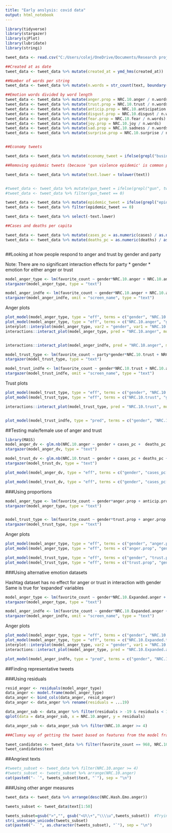 ```yaml
---
title: "Early anslysis: covid data"
output: html_notebook
---
```


```r
library(tidyverse)
library(stargazer)
library(sjPlot)
library(lubridate)
library(stringi)

tweet_data <- read.csv("C:/Users/colej/OneDrive/Documents/Research projects/covid_leaders_gender/Read only (do not track)/tweets_with_covariates_fixed.csv")

##Created at as date
tweet_data <- tweet_data %>% mutate(created_at = ymd_hms(created_at))

##Number of words per string
tweet_data <- tweet_data %>% mutate(n.words = str_count(text, boundary("word")))

##Emotion words divided by word length
tweet_data <- tweet_data %>% mutate(anger.prop = NRC.10.anger / n.words)
tweet_data <- tweet_data %>% mutate(trust.prop = NRC.10.trust / n.words)
tweet_data <- tweet_data %>% mutate(anticip.prop = NRC.10.anticipation / n.words)
tweet_data <- tweet_data %>% mutate(disgust.prop = NRC.10.disgust / n.words)
tweet_data <- tweet_data %>% mutate(fear.prop = NRC.10.fear / n.words)
tweet_data <- tweet_data %>% mutate(joy.prop = NRC.10.joy / n.words)
tweet_data <- tweet_data %>% mutate(sad.prop = NRC.10.sadness / n.words)
tweet_data <- tweet_data %>% mutate(surprise.prop = NRC.10.surprise / n.words)


##Economy tweets

tweet_data <- tweet_data %>% mutate(economy_tweet = ifelse(grepl("business* | jobs | economy | reopen* | opening | relaunch | restart | workforce | economic | easing restrictions | operate | owners | recover*", tweet_data$text) == TRUE, 1, 0))

##Removing epidemic tweets (because 'gun violence epidemic' is common phrase)

tweet_data <- tweet_data %>% mutate(text.lower = tolower(text))


#tweet_data <- tweet_data %>% mutate(gun_tweet = ifelse(grepl("gun", tweet_data$text) == TRUE, 1, 0))
#tweet_data <- tweet_data %>% filter(gun_tweet == 0)

tweet_data <- tweet_data %>% mutate(epidemic_tweet = ifelse(grepl("epidemic", tweet_data$text.lower) == TRUE, 1, 0))
tweet_data <- tweet_data %>% filter(epidemic_tweet == 0)

tweet_data <- tweet_data %>% select(-text.lower)

##Cases and deaths per capita

tweet_data <- tweet_data %>% mutate(cases_pc = as.numeric(cases) / as.numeric(factor(pop2019)))
tweet_data <- tweet_data %>% mutate(deaths_pc = as.numeric(deaths) / as.numeric(factor(pop2019)))



```


##Looking at how people respond to anger and trust by gender and party

Note: There are no significant interaction effects for party * gender * emotion for either anger or trust

```r
model_anger_type <- lm(favorite_count ~ gender*NRC.10.anger + NRC.10.anticipation + NRC.10.disgust + NRC.10.fear + NRC.10.joy + NRC.10.sadness + NRC.10.surprise + NRC.10.trust + cases_pc + deaths_pc +  retweet_count + party + followers_count + type + economy_tweet + n.words, data = tweet_data %>% filter(party == "Republican" | party == "Democrat"))
stargazer(model_anger_type, type = "text")

model_anger_indfe <- lm(favorite_count ~ gender*NRC.10.anger + NRC.10.anticipation + NRC.10.disgust + NRC.10.fear + NRC.10.joy + NRC.10.sadness + NRC.10.surprise + NRC.10.trust +  cases_pc + deaths_pc +  retweet_count + party + economy_tweet + as.factor(screen_name_lower) + n.words, data = tweet_data %>% filter(party == "Republican" | party == "Democrat"))
stargazer(model_anger_indfe, omit = "screen_name", type = "text")
```

Anger plots

```r
plot_model(model_anger_type, type = "eff", terms = c("gender", "NRC.10.anger[0, .51, 9]")) #[min, mean, max]
plot_model(model_anger_type, type = "eff", terms = c("NRC.10.anger", "gender")) #[min, mean, max]
interplot::interplot(model_anger_type, var2 = "gender", var1 = "NRC.10.anger")
interactions::interact_plot(model_anger_type, pred = "NRC.10.anger", modx = "gender", interval = T)


interactions::interact_plot(model_anger_indfe, pred = "NRC.10.anger", modx = "gender", mod2 = "party", interval = T)
```


```r
model_trust_type <- lm(favorite_count ~ party*gender*NRC.10.trust + NRC.10.anger + NRC.10.anticipation + NRC.10.disgust + NRC.10.fear + NRC.10.joy + NRC.10.sadness + NRC.10.surprise + cases + deaths + cases_pc + deaths_pc + retweet_count + followers_count + type + economy_tweet, data = tweet_data %>% filter(party == "Republican" | party == "Democrat"))
stargazer(model_trust_type, type = "text")

model_trust_indfe <- lm(favorite_count ~ gender*NRC.10.trust + NRC.10.anger + NRC.10.anticipation + NRC.10.disgust + NRC.10.fear + NRC.10.joy + NRC.10.sadness + NRC.10.surprise  + cases + deaths + cases_pc + deaths_pc + retweet_count + economy_tweet + screen_name_lower, data = tweet_data)
stargazer(model_trust_indfe, omit = "screen_name", type = "text")
```

Trust plots

```r
plot_model(model_trust_type, type = "eff", terms = c("gender", "NRC.10.trust[0, 1.24, 9]")) #[min, mean, max]
plot_model(model_trust_type, type = "eff", terms = c("NRC.10.trust", "gender")) #[min, mean, max]

interactions::interact_plot(model_trust_type, pred = "NRC.10.trust", modx = "gender", interval = T)


plot_model(model_trust_indfe, type = "pred", terms = c("gender", "NRC.10.trust[0, 1.24, 9]")) #[min, mean, max]
```

##Testing male/female use of anger and trust

```r
library(MASS)
model_anger_dv <- glm.nb(NRC.10.anger ~ gender + cases_pc +  deaths_pc + followers_count + party + type + economy_tweet, data = tweet_data)
stargazer(model_anger_dv, type = "text")

model_trust_dv <- glm.nb(NRC.10.trust ~ gender + cases_pc + deaths_pc + followers_count + party + type + economy_tweet, data = tweet_data)
stargazer(model_trust_dv, type = "text")
```

```r
plot_model(model_anger_dv, type = "eff", terms = c("gender", "cases_pc[55, 862, 4193]"))

plot_model(model_trust_dv, type = "eff", terms = c("gender", "cases_pc[55, 862, 4193]"))

```


###Using proportions

```r
model_anger_type <- lm(favorite_count ~ gender*anger.prop + anticip.prop + disgust.prop + fear.prop + joy.prop + sad.prop + surprise.prop + trust.prop + cases_pc + deaths_pc +  retweet_count + party + followers_count + type + economy_tweet + n.words, data = tweet_data %>% filter(party == "Republican" | party == "Democrat"))
stargazer(model_anger_type, type = "text")


model_trust_type <- lm(favorite_count ~ gender*trust.prop + anger.prop + anticip.prop + disgust.prop + fear.prop + joy.prop + sad.prop + surprise.prop  + cases_pc + deaths_pc +  retweet_count + party + followers_count + type + economy_tweet + n.words, data = tweet_data %>% filter(party == "Republican" | party == "Democrat"))
stargazer(model_trust_type, type = "text")
```

Anger plots

```r
plot_model(model_anger_type, type = "eff", terms = c("gender", "anger.prop[0, 0.29]")) #[min, mean, max]
plot_model(model_anger_type, type = "eff", terms = c("anger.prop", "gender")) #[min, mean, max]

plot_model(model_trust_type, type = "eff", terms = c("gender", "trust.prop[0, 0.27]")) #[min, mean, max]
plot_model(model_trust_type, type = "eff", terms = c("trust.prop", "gender")) #[min, mean, max]

```


###Using alternative emotion datasets

Hashtag dataset has no effect for anger or trust in interaction with gender
Same is true for 'expanded' variables

```r
model_anger_type <- lm(favorite_count ~ gender*NRC.10.Expanded.anger + NRC.10.Expanded.anticipation + NRC.10.Expanded.disgust + NRC.10.Expanded.fear + NRC.10.Expanded.joy + NRC.10.Expanded.sadness + NRC.10.Expanded.surprise + NRC.10.Expanded.trust + cases_pc + deaths_pc +  retweet_count + followers_count + party + type + economy_tweet + n.words, data = tweet_data)
stargazer(model_anger_type, type = "text")

model_anger_indfe <- lm(favorite_count ~ gender*NRC.10.Expanded.anger + NRC.10.Expanded.anticipation + NRC.10.Expanded.disgust + NRC.10.Expanded.fear + NRC.10.Expanded.joy + NRC.10.Expanded.sadness + NRC.10.Expanded.surprise + NRC.10.Expanded.trust +  cases_pc + deaths_pc +  retweet_count + economy_tweet + as.factor(screen_name_lower) + n.words, data = tweet_data)
stargazer(model_anger_indfe, omit = "screen_name", type = "text")
```

Anger plots

```r
plot_model(model_anger_type, type = "eff", terms = c("gender", "NRC.10.Expanded.anger[0, 1.36, 13.24]")) #[min, mean, max]
plot_model(model_anger_type, type = "eff", terms = c("NRC.10.Expanded.trust", "gender")) #[min, mean, max]
interplot::interplot(model_anger_type, var2 = "gender", var1 = "NRC.10.Expanded.trust")
interactions::interact_plot(model_anger_type, pred = "NRC.10.Expanded.anger", modx = "gender", interval = T)

plot_model(model_anger_indfe, type = "pred", terms = c("gender", "NRC.10.Expanded.anger[0.01, 1.36, 13.24]")) #[min, mean, max]
```

##Finding representative tweets

###Using residuals

```r
resid_anger <- residuals(model_anger_type)
data_anger <- model.frame(model_anger_type)
data_anger <- bind_cols(data_anger, resid_anger)
data_anger <- data_anger %>% rename(residuals = ...19)

data_anger_sub <- data_anger %>% filter(residuals > -19 & residuals < 180) # Median and 3rd quartile
qplot(data = data_anger_sub, x = NRC.10.anger, y = residuals)

data_anger_sub <- data_anger_sub %>% filter(NRC.10.anger >= 4)

###Clumsy way of getting the tweet based on features from the model frame

tweet_candidates <- tweet_data %>% filter(favorite_count == 968, NRC.10.anger == 5)
tweet_candidates$text
```

##Angriest texts

```r
#tweets_subset <- tweet_data %>% filter(NRC.10.anger >= 4)
#tweets_subset <- tweets_subset %>% arrange(NRC.10.anger)
cat(paste0("- `", tweets_subset$text, "`"), sep = "\n")
```
###Using other anger measures

```r
tweet_data <- tweet_data %>% arrange(desc(NRC.Hash.Emo.anger))

tweets_subset <- tweet_data$text[1:50]

tweets_subset=gsub(">","", gsub("<U\\+","\\\\u",tweets_subset))  #Trying to get things into readable format (removes <> and replaces upper case U with u)
stri_unescape_unicode(tweets_subset)
cat(paste0("- `", as.character(tweets_subset), "`"), sep = "\n")

```

